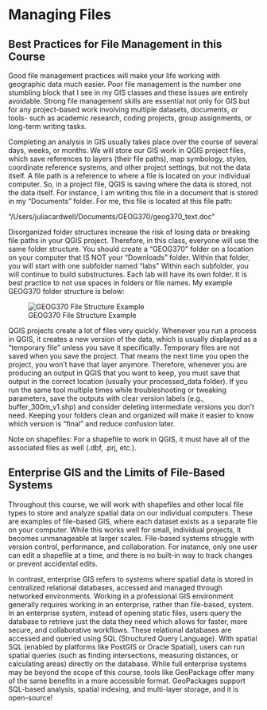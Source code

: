 # Managing Files

## Best Practices for File Management in this Course

Good file management practices will make your life working with geographic data much easier. Poor file management is the number one stumbling block that I see in my GIS classes and these issues are entirely avoidable. Strong file management skills are essential not only for GIS but for any project-based work involving multiple datasets, documents, or tools- such as academic research, coding projects, group assignments, or long-term writing tasks.

Completing an analysis in GIS usually takes place over the course of several days, weeks, or months. We will store our GIS work in QGIS project files, which save references to layers (their file paths), map symbology, styles, coordinate reference systems, and other project settings, but not the data itself. A file path is a reference to where a file is located on your individual computer. So, in a project file, QGIS is saving where the data is stored, not the data itself. For instance, I am writing this file in a document that is stored in my “Documents” folder. For me, this file is located at this file path: 

“/Users/juliacardwell/Documents/GEOG370/geog370_text.doc”

Disorganized folder structures increase the risk of losing data or breaking file paths in your QGIS project. Therefore, in this class, everyone will use the same folder structure. You should create a “GEOG370” folder on a location on your computer that IS NOT your “Downloads” folder. Within that folder, you will start with one subfolder named "labs" Within each subfolder, you will continue to build substructures. Each lab will have its own folder. It is best practice to not use spaces in folders or file names. My example GEOG370 folder structure is below:

![GEOG370 File Structure Example](images/file_structure.png)

QGIS projects create a lot of files very quickly. Whenever you run a process in QGIS, it creates a new version of the data, which is usually displayed as a “temporary file” unless you save it specifically. Temporary files are not saved when you save the project. That means the next time you open the project, you won’t have that layer anymore. Therefore, whenever you are producing an output in QGIS that you want to keep, you must save that output in the correct location (usually your processed_data folder). If you run the same tool multiple times while troubleshooting or tweaking parameters, save the outputs with clear version labels (e.g., buffer_300m_v1.shp) and consider deleting intermediate versions you don’t need. Keeping your folders clean and organized will make it easier to know which version is “final” and reduce confusion later.

Note on shapefiles: For a shapefile to work in QGIS, it must have all of the associated files as well (.dbf, .prj, etc.).  

## Enterprise GIS and the Limits of File-Based Systems

Throughout this course, we will work with shapefiles and other local file types to store and analyze spatial data on our individual computers. These are examples of file-based GIS, where each dataset exists as a separate file on your computer. While this works well for small, individual projects, it becomes unmanageable at larger scales. File-based systems struggle with version control, performance, and collaboration. For instance, only one user can edit a shapefile at a time, and there is no built-in way to track changes or prevent accidental edits. 

In contrast, enterprise GIS refers to systems where spatial data is stored in centralized relational databases, accessed and managed through networked environments. Working in a professional GIS environment generally requires working in an enterprise, rather than file-based, system. In an enterprise system, instead of opening static files, users query the database to retrieve just the data they need which allows for faster, more secure, and collaborative workflows. These relational databases are accessed and queried using SQL (Structured Query Language). With spatial SQL (enabled by platforms like PostGIS or Oracle Spatial), users can run spatial queries (such as finding intersections, measuring distances, or calculating areas) directly on the database. While full enterprise systems may be beyond the scope of this course, tools like GeoPackage offer many of the same benefits in a more accessible format. GeoPackages support SQL-based analysis, spatial indexing, and multi-layer storage, and it is open-source!
